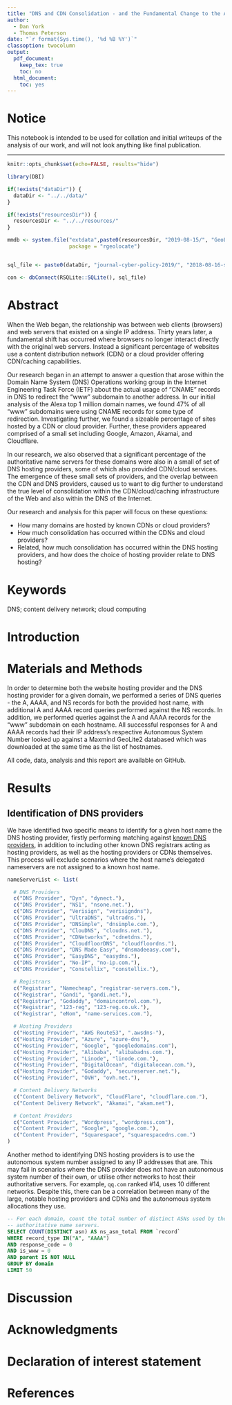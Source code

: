 ```yaml
---
title: "DNS and CDN Consolidation - and the Fundamental Change to the Architecture of the Web"
author:
  - Dan York
  - Thomas Peterson
date: "`r format(Sys.time(), '%d %B %Y')`"
classoption: twocolumn
output: 
  pdf_document:
    keep_tex: true
    toc: no
  html_document:
    toc: yes
---
```


# Notice

This notebook is intended to be used for collation and initial writeups of the analysis
of our work, and will not look anything like final publication.

---

```r
knitr::opts_chunk$set(echo=FALSE, results="hide")

library(DBI)

if(!exists("dataDir")) {
  dataDir <- "../../data/"
}

if(!exists("resourcesDir")) {
  resourcesDir <- "../../resources/"
}

mmdb <- system.file("extdata",paste0(resourcesDir, "2019-08-15/", "GeoLite2-ASN.mmdb"), 
                    package = "rgeolocate")


sql_file <- paste0(dataDir, "journal-cyber-policy-2019/", "2018-08-16-snapshot.sqlite")

con <- dbConnect(RSQLite::SQLite(), sql_file)
```

# Abstract

When the Web began, the relationship was between web clients (browsers) and web
servers that existed on a single IP address. Thirty years later, a fundamental
shift has occurred where browsers no longer interact directly with the original
web servers. Instead a significant percentage of websites use a content
distribution network (CDN) or a cloud provider offering CDN/caching capabilities.

Our research began in an attempt to answer a question that arose within the
Domain Name System (DNS) Operations working group in the Internet Engineering
Task Force (IETF) about the actual usage of “CNAME” records in DNS to redirect
the “www” subdomain to another address. In our initial analysis of the Alexa top
1 million domain names, we found 47% of all “www” subdomains were using CNAME
records for some type of redirection. Investigating further, we found a sizeable
percentage of sites hosted by a CDN or cloud provider. Further, these providers
appeared comprised of a small set including Google, Amazon, Akamai, and
Cloudflare.

In our research, we also observed that a significant percentage of the
authoritative name servers for these domains were also in a small of set of
DNS hosting providers, some of which also provided CDN/cloud services.
The emergence of these small sets of providers, and the overlap between the
CDN and DNS providers, caused us to want to dig further to understand the true
level of consolidation within the CDN/cloud/caching infrastructure of the Web
and also within the DNS of the Internet.

Our research and analysis for this paper will focus on these questions:

* How many domains are hosted by known CDNs or cloud providers?
* How much consolidation has occurred within the CDNs and cloud providers?
* Related, how much consolidation has occurred within the DNS hosting providers,
and how does the choice of hosting provider relate to DNS hosting?

# Keywords

DNS; content delivery network; cloud computing

# Introduction

# Materials and Methods

In order to determine both the website hosting provider and the DNS hosting
provider for a given domain, we performed a series of DNS queries - the A, AAAA,
and NS records for both the provided host name, with additional A and AAAA record
queries performed against the NS records. In addition, we performed queries
against the A and AAAA records for the "www" subdomain on each hostname. All
successful responses for A and AAAA records had their IP address's respective
Autonomous System Number looked up against a Maxmind GeoLite2 databased which
was downloaded at the same time as the list of hostnames.

All code, data, analysis and this report are available on GitHub.

# Results

## Identification of DNS providers
We have identified two specific means to identify for a given host name the DNS 
hosting provider, firstly performing matching against [known DNS providers](https://en.wikipedia.org/wiki/List_of_managed_DNS_providers), in
addition to including other known DNS registrars acting as hosting providers, as
well as the hosting providers or CDNs themselves. This process will exclude
scenarios where the host name's delegated nameservers are not assigned to a known
host name.
```r
nameServerList <- list(

  # DNS Providers
  c("DNS Provider", "Dyn", "dynect."),
  c("DNS Provider", "NS1", "nsone.net."),
  c("DNS Provider", "Verisign", "verisigndns"),
  c("DNS Provider", "UltraDNS", "ultradns."),
  c("DNS Provider", "DNSimple", "dnsimple.com."),
  c("DNS Provider", "ClouDNS", "cloudns.net."),
  c("DNS Provider", "CDNetworks", "cdnetdns."),
  c("DNS Provider", "CloudfloorDNS", "cloudfloordns."),
  c("DNS Provider", "DNS Made Easy", "dnsmadeeasy.com"),
  c("DNS Provider", "EasyDNS", "easydns."),
  c("DNS Provider", "No-IP", "no-ip.com."),
  c("DNS Provider", "Constellix", "constellix."),

  # Registrars
  c("Registrar", "Namecheap", "registrar-servers.com."),
  c("Registrar", "Gandi", "gandi.net."),
  c("Registrar", "Godaddy", "domaincontrol.com."),
  c("Registrar", "123-reg", "123-reg.co.uk."),
  c("Registrar", "eNom", "name-services.com."),

  # Hosting Providers
  c("Hosting Provider", "AWS Route53", ".awsdns-"),
  c("Hosting Provider", "Azure", "azure-dns"),
  c("Hosting Provider", "Google", "googledomains.com"),
  c("Hosting Provider", "Alibaba", "alibabadns.com."),
  c("Hosting Provider", "Linode", "linode.com."),
  c("Hosting Provider", "DigitalOcean", "digitalocean.com."),
  c("Hosting Provider", "Godaddy", "secureserver.net."),
  c("Hosting Provider", "OVH", "ovh.net."),

  # Content Delivery Networks
  c("Content Delivery Network", "CloudFlare", "cloudflare.com."),
  c("Content Delivery Network", "Akamai", "akam.net"),

  # Content Providers
  c("Content Provider", "Wordpress", "wordpress.com"),
  c("Content Provider", "Google", "google.com."),
  c("Content Provider", "Squarespace", "squarespacedns.com.")
)
```

Another method to identifying DNS hosting providers is to use the autonomous
system number assigned to any IP addresses that are. This may fail in scenarios
where the DNS provider does not have an autonomous system number of their own,
or utilise other networks to host their authoritative servers. For example, 
`qq.com` ranked #14, uses 10 different networks. Despite this, there can be a
correlation between many of the large, notable hosting providers and CDNs and
the autonomous system allocations they use.

```sql
-- For each domain, count the total number of distinct ASNs used by the
-- authoritative name servers.
SELECT COUNT(DISTINCT asn) AS ns_asn_total FROM `record`
WHERE record_type IN("A", "AAAA")
AND response_code = 0
AND is_www = 0
AND parent IS NOT NULL
GROUP BY domain
LIMIT 50
```

# Discussion

# Acknowledgments

# Declaration of interest statement

# References